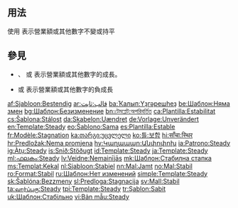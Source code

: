 <includeonly><!-- 在這裡加入模板的保護標識 --></includeonly><noinclude>{{template doc page viewed directly}}</noinclude>
<!-- 在本行下編輯模板說明 -->
== 用法 ==
使用 {{Tl|steady}} 表示營業額或其他數字不變或持平

== 參見 ==
* {{Tl|increase}}、{{Tl|profit}} 或 {{Tl|gain}} 表示營業額或其他數字的成長。
* {{Tl|decrease}} 或 {{Tl|loss}} 表示營業額或其他數字的負成長
<includeonly>
<!-- 本行下加入模板的分類 -->
[[Category:財經模板|{{PAGENAME}}]]

<!-- 本行下加入模板的跨語言鏈接 -->
[[af:Sjabloon:Bestendig]]
[[ar:قالب:ثابت]]
[[ba:Ҡалып:Үҙгәрешһеҙ]]
[[be:Шаблон:Няма змен]]
[[bg:Шаблон:Безизменение]]
[[bn:টেমপ্লেট:অপরিবর্তিত]]
[[ca:Plantilla:Estabilitat]]
[[cs:Šablona:Stálost]]
[[da:Skabelon:Uændret]]
[[de:Vorlage:Unverändert]]
[[en:Template:Steady]]
[[eo:Ŝablono:Sama]]
[[es:Plantilla:Estable]]
[[fr:Modèle:Stagnation]]
[[ka:თარგი:უცვლელი]]
[[ko:틀:보합]]
[[hi:साँचा:स्थिर]]
[[hr:Predložak:Nema promjena]]
[[hy:Կաղապար:Անփոփոխ]]
[[ia:Patrono:Steady]]
[[ig:Àtụ:Steady]]
[[is:Snið:Stöðugt]]
[[id:Template:Steady]]
[[ja:Template:Steady]]
[[ml:ഫലകം:Steady]]
[[lv:Veidne:Nemainījās]]
[[mk:Шаблон:Стабилна стапка]]
[[ms:Templat:Kekal]]
[[nl:Sjabloon:Stabiel]]
[[nn:Mal:Jamt]]
[[no:Mal:Stabil]]
[[ro:Format:Stabil]]
[[ru:Шаблон:Нет изменений]]
[[simple:Template:Steady]]
[[sk:Šablóna:Bezzmeny]]
[[sl:Predloga:Stagnacija]]
[[sv:Mall:Stabil]]
[[ta:வார்ப்புரு:Steady]]
[[tpi:Template:Steady]]
[[tr:Şablon:Sabit]]
[[uk:Шаблон:Стабільно]]
[[vi:Bản mẫu:Steady]]

</includeonly>